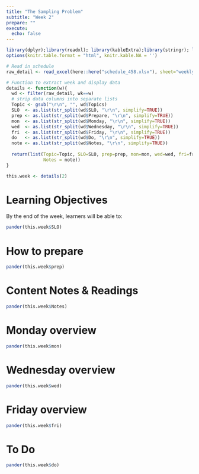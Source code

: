 ```yaml
---
title: "The Sampling Problem"
subtitle: "Week 2"
prepare: ""
execute: 
  echo: false
---
```


```r
library(dplyr);library(readxl); library(kableExtra);library(stringr); library(pander)
options(knitr.table.format = "html", knitr.kable.NA = '') 

# Read in schedule
raw_detail <- read_excel(here::here("schedule_458.xlsx"), sheet="weekly_detail") 

# Function to extract week and display data
details <- function(w){
  wd <- filter(raw_detail, wk==w)
  # strip data columns into separate lists
  Topic <- gsub("\r\n", "", wd$Topics)
  SLO  <- as.list(str_split(wd$SLO, "\r\n", simplify=TRUE))
  prep <- as.list(str_split(wd$Prepare, "\r\n", simplify=TRUE))
  mon  <- as.list(str_split(wd$Monday, "\r\n", simplify=TRUE))
  wed  <- as.list(str_split(wd$Wednesday, "\r\n", simplify=TRUE))
  fri  <- as.list(str_split(wd$Friday, "\r\n", simplify=TRUE))
  do   <- as.list(str_split(wd$Do, "\r\n", simplify=TRUE))
  note <- as.list(str_split(wd$Notes, "\r\n", simplify=TRUE))
 
  return(list(Topic=Topic, SLO=SLO, prep=prep, mon=mon, wed=wed, fri=fri, do=do, 
              Notes = note))
}
```

```r
this.week <- details(2)
```

# Learning Objectives
By the end of the week, learners will be able to: 
```r
pander(this.week$SLO)
```

# How to prepare
```r
pander(this.week$prep)
```

# Content Notes & Readings
```r
pander(this.week$Notes)
```


# Monday overview
```r
pander(this.week$mon)
```

# Wednesday overview
```r
pander(this.week$wed)
```

# Friday overview
```r
pander(this.week$fri)
```

# To Do
```r
pander(this.week$do)
```

